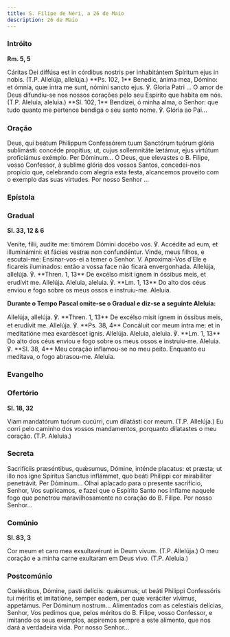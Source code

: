 ```yaml
---
title: S. Filipe de Néri, a 26 de Maio
description: 26 de Maio
---
```


### Intróito

**Rm. 5, 5**

<div class="side-by-side not-content">
  <span>
    Cáritas Dei diffúsa est in córdibus nostris per inhabitántem Spíritum ejus in nobis. (T.P.
    Allelúja, allelúja.) **Ps. 102, 1** Benedic, ánima mea, Dómino: et ómnia, quæ intra me sunt,
    nómini sancto ejus. ℣. Gloria Patri ...
  </span>
  <span>
    O amor de Deus difundiu-se nos nossos corações pelo seu Espírito que habita em nós. (T.P.
    Aleluia, aleluia.) **Sl. 102, 1** Bendizei, ó minha alma, o Senhor: que tudo quanto me pertence
    bendiga o seu santo nome. ℣. Glória ao Pai...
  </span>
</div>

### Oração

<div class="side-by-side not-content">
  <span>
    Deus, qui beátum Philippum Confessórem tuum Sanctórum tuórum glória sublimásti: concéde
    propítius; ut, cujus sollemnitáte lætámur, ejus virtútum proficiámus exémplo. Per Dóminum...
  </span>
  <span>
    Ó Deus, que elevastes o B. Filipe, vosso Confessor, à sublime glória dos vossos Santos,
    concedei-nos propício que, celebrando com alegria esta festa, alcancemos proveito com o exemplo
    das suas virtudes. Por nosso Senhor ...
  </span>
</div>


### Epístola

<LinkCard title="Epístola S. Tomás Aquino" href="/missal/santos/03-07#epístola" />

### Gradual

**Sl. 33, 12 & 6**

<div class="side-by-side not-content">
  <span>
    Veníte, fílii, audíte me: timórem Dómini docébo vos. ℣. Accédite ad eum, et illuminámini: et
    fácies vestræ non confundéntur.
  </span>
  <span>
    Vinde, meus filhos, e escutai-me: Ensinar-vos-ei a temer o Senhor. V. Aproximai-Vos d’Ele e
    ficareis iluminados: então a vossa face não ficará envergonhada.
  </span>
  <span>
    Allelúja, allelúja. ℣. **Thren. 1, 13** De excélso misit ignem in óssibus meis, et erudívit me.
    Allelúja.
  </span>
  <span>
    Aleluia, aleluia. ℣. **Lm. 1, 13** Do alto dos céus enviou e fogo sobre os meus ossos e
    instruiu-me. Aleluia.
  </span>
</div>

**Durante o Tempo Pascal omite-se o Gradual e diz-se a seguinte Aleluia:**

<div class="side-by-side not-content">
  <span>
    Allelúja, allelúja. ℣. **Thren. 1, 13** De excélso misit ignem in óssibus meis, et erudívit me.
    Allelúja. ℣. **Ps. 38, 4** Concáluit cor meum intra me: et in meditatióne mea exardéscet ignis.
    Allelúja.
  </span>
  <span>
    Aleluia, aleluia. ℣. **Lm. 1, 13** Do alto dos céus enviou e fogo sobre os meus ossos e
    instruiu-me. Aleluia. ℣. **Sl. 38, 4** Meu coração inflamou-se no meu peito. Enquanto eu
    meditava, o fogo abrasou-me. Aleluia.
  </span>
</div>

### Evangelho

<LinkCard
  title="Evangelho Confessores não Pontífices"
  href="/missal/comum/14confessoresnaopontifices1#evangelho"
/>

### Ofertório

**Sl. 18, 32**

<div class="side-by-side not-content">
  <span>Viam mandatórum tuórum cucúrri, cum dilatásti cor meum. (T.P. Allelúja.)</span>
  <span>
    Eu corri pelo caminho dos vossos mandamentos, porquanto dilatastes o meu coração. (T.P.
    Aleluia.)
  </span>
</div>

### Secreta

<div class="side-by-side not-content">
  <span>
    Sacrifíciis præséntibus, quǽsumus, Dómine, inténde placatus: et præsta; ut illo nos igne
    Spíritus Sanctus inflámmet, quo beáti Phílippi cor mirabíliter penetrávit. Per Dóminum...
  </span>
  <span>
    Olhai aplacado para o presente sacrifício, Senhor, Vos suplicamos, e fazei que o Espírito Santo
    nos inflame naquele fogo que penetrou maravilhosamente no coração do B. Filipe. Por nosso
    Senhor...
  </span>
</div>

### Comúnio

**Sl. 83, 3**

<div class="side-by-side not-content">
  <span>Cor meum et caro mea exsultavérunt in Deum vivum. (T.P. Allelúja.)</span>
  <span>O meu coração e a minha carne exultaram em Deus vivo. (T.P. Aleluia.)</span>
</div>

### Postcomúnio

<div class="side-by-side not-content">
  <span>
    Cœléstibus, Dómine, pasti delíciis: quǽsumus; ut beáti Philippi Confessóris tui méritis et
    imitatióne, semper eadem, per quæ veráciter vívimus, appetámus. Per Dóminum nostrum...
  </span>
  <span>
    Alimentados com as celestiais delícias, Senhor, Vos pedimos que, pelos méritos do B. Filipe,
    vosso Confessor, e imitando os seus exemplos, aspiremos sempre a este alimento, que nos dará a
    verdadeira vida. Por nosso Senhor...
  </span>
</div>
